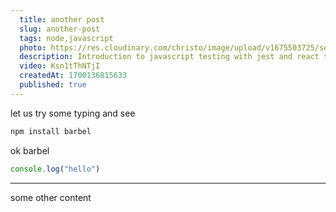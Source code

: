 ```yaml
---
  title: another post
  slug: another-post
  tags: node,javascript
  photo: https://res.cloudinary.com/christo/image/upload/v1675503725/se_mrdzg7.jpg
  description: Introduction to javascript testing with jest and react testing library
  video: Ksn1tThNTjI
  createdAt: 1700136815633
  published: true 
---
```



let us try some typing and see

```bash
npm install barbel
```

ok barbel

```javascript
console.log("hello")
```

---

some other content

